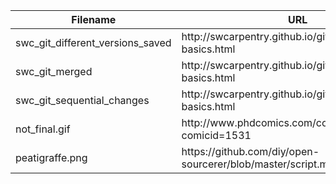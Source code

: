Filename                          | URL                                                    |
--------------------------------- | ------------------------------------------------------ |
swc_git_different_versions_saved  | http://swcarpentry.github.io/git-novice/01-basics.html |
swc_git_merged			          | http://swcarpentry.github.io/git-novice/01-basics.html |
swc_git_sequential_changes	      | http://swcarpentry.github.io/git-novice/01-basics.html |
not_final.gif                     | http://www.phdcomics.com/comics/archive.php?comicid=1531 |
peatigraffe.png                   | https://github.com/diy/open-sourcerer/blob/master/script.md |
